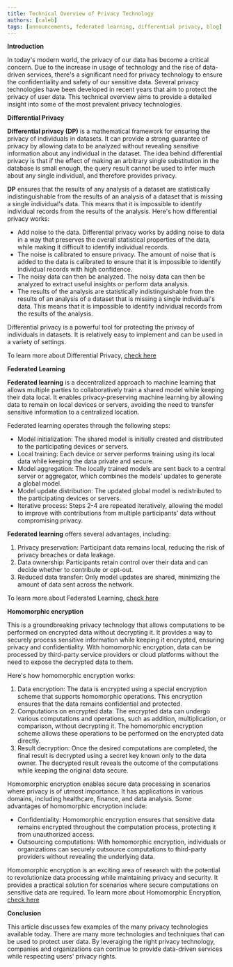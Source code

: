 ```yaml
---
title: Technical Overview of Privacy Technology
authors: [caleb]
tags: [announcements, federated learning, differential privacy, blog]
---
```

**Introduction**

In today's modern world, the privacy of our data has become a critical concern. Due to the increase in usage of technology and the rise of data-driven services, there's a significant need for privacy technology to ensure the confidentiality and safety of our sensitive data. Several privacy technologies have been developed in recent years that aim to protect the privacy of user data. This technical overview aims to provide a detailed insight into some of the most prevalent privacy technologies.

**Differential Privacy**

**Differential privacy (DP)** is a mathematical framework for ensuring the privacy of individuals in datasets. It can provide a strong guarantee of privacy by allowing data to be analyzed without revealing sensitive information about any individual in the dataset.
The idea behind differential privacy is that if the effect of making an arbitrary single substitution in the database is small enough, the query result cannot be used to infer much about any single individual, and therefore provides privacy.

**DP** ensures that the results of any analysis of a dataset are statistically indistinguishable from the results of an analysis of a dataset that is missing a single individual's data. This means that it is impossible to identify individual records from the results of the analysis.
Here's how differential privacy works:
* Add noise to the data. Differential privacy works by adding noise to data in a way that preserves the overall statistical properties of the data, while making it difficult to identify individual records.
* The noise is calibrated to ensure privacy. The amount of noise that is added to the data is calibrated to ensure that it is impossible to identify individual records with high confidence.
* The noisy data can then be analyzed. The noisy data can then be analyzed to extract useful insights or perform data analysis.
* The results of the analysis are statistically indistinguishable from the results of an analysis of a dataset that is missing a single individual's data. This means that it is impossible to identify individual records from the results of the analysis.

Differential privacy is a powerful tool for protecting the privacy of individuals in datasets. It is relatively easy to implement and can be used in a variety of settings.

To learn more about Differential Privacy, [check here](/resources/differential-privacy)

**Federated Learning**

**Federated learning** is a decentralized approach to machine learning that allows multiple parties to collaboratively train a shared model while keeping their data local. It enables privacy-preserving machine learning by allowing data to remain on local devices or servers, avoiding the need to transfer sensitive information to a centralized location.

Federated learning operates through the following steps:
* Model initialization: The shared model is initially created and distributed to the participating devices or servers.
* Local training: Each device or server performs training using its local data while keeping the data private and secure.
* Model aggregation: The locally trained models are sent back to a central server or aggregator, which combines the models' updates to generate a global model.
* Model update distribution: The updated global model is redistributed to the participating devices or servers.
* Iterative process: Steps 2-4 are repeated iteratively, allowing the model to improve with contributions from multiple participants' data without compromising privacy.

**Federated learning** offers several advantages, including:
1. Privacy preservation: Participant data remains local, reducing the risk of privacy breaches or data leakage.
2. Data ownership: Participants retain control over their data and can decide whether to contribute or opt-out.
3. Reduced data transfer: Only model updates are shared, minimizing the amount of data sent across the network.

To learn more about Federated Learning, [check here](/resources/federated-learning)

**Homomorphic encryption**

This is a groundbreaking privacy technology that allows computations to be performed on encrypted data without decrypting it. It provides a way to securely process sensitive information while keeping it encrypted, ensuring privacy and confidentiality. With homomorphic encryption, data can be processed by third-party service providers or cloud platforms without the need to expose the decrypted data to them.

Here's how homomorphic encryption works:
1. Data encryption: The data is encrypted using a special encryption scheme that supports homomorphic operations. This encryption ensures that the data remains confidential and protected.
2. Computations on encrypted data: The encrypted data can undergo various computations and operations, such as addition, multiplication, or comparison, without decrypting it. The homomorphic encryption scheme allows these operations to be performed on the encrypted data directly.
3. Result decryption: Once the desired computations are completed, the final result is decrypted using a secret key known only to the data owner. The decrypted result reveals the outcome of the computations while keeping the original data secure.

Homomorphic encryption enables secure data processing in scenarios where privacy is of utmost importance. It has applications in various domains, including healthcare, finance, and data analysis.
Some advantages of homomorphic encryption include:
* Confidentiality: Homomorphic encryption ensures that sensitive data remains encrypted throughout the computation process, protecting it from unauthorized access.
* Outsourcing computations: With homomorphic encryption, individuals or organizations can securely outsource computations to third-party providers without revealing the underlying data.

Homomorphic encryption is an exciting area of research with the potential to revolutionize data processing while maintaining privacy and security. It provides a practical solution for scenarios where secure computations on sensitive data are required.
To learn more about Homomorphic Encryption, [check here](/resources/homomorphic-encryption)

**Conclusion**

This article discusses few examples of the many privacy technologies available today. There are many more technologies and techniques that can be used to protect user data. By leveraging the right privacy technology, companies and organizations can continue to provide data-driven services while respecting users' privacy rights.










